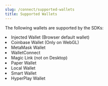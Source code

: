 ```yaml
---
slug: /connect/supported-wallets
title: Supported Wallets
---
```



The following wallets are supported by the SDKs:

<Tabs>
  <TabItem value="react" label="React">
    <div
      className="row"
      style={{ marginBottom: 12, padding: 8, paddingTop: 0 }}
    >
      <div className="col col--4" style={{ padding: 8 }}>
        <QuickstartCard
          name="Smart Wallet"
          link="/react/react.smartwallet"
          image="/assets/wallets/smart-wallet.svg"
          description="Deploy and connect ERC-4337 compatible smart contract wallets."
        />
      </div>
      <div className="col col--4" style={{ padding: 8 }}>
        <QuickstartCard
          name="Local Wallet"
          link="/react/react.localwallet"
          image="/assets/wallets/local-wallet.svg"
          description="Generate wallets for new users"
        />
      </div>
      <div className="col col--4" style={{ padding: 8 }}>
        <QuickstartCard
          name="Safe"
          link="/react/react.safewallet"
          image="/assets/wallets/gnosis.png"
          description="Connect to multi-sig wallets via Safe"
        />
      </div>
      <div className="col col--4" style={{ padding: 8 }}>
        <QuickstartCard
          name="Paper"
          link="/react/react.paperwallet"
          image="/assets/wallets/paper.svg"
          description="Connect with email, phone number or social login"
        />
      </div>
      <div className="col col--4" style={{ padding: 8 }}>
        <QuickstartCard
          name="MetaMask"
          link="/react/react.metamaskwallet"
          image="/assets/wallets/metamask.png"
          description="Connect with MetaMask (default)"
        />
      </div>
      <div className="col col--4" style={{ padding: 8 }}>
        <QuickstartCard
          name="Rainbow"
          link="/react/react.rainbowwallet"
          image="/assets/wallets/rainbow.png"
          description="Connect with Rainbow (default)"
        />
      </div>
      <div className="col col--4" style={{ padding: 8 }}>
        <QuickstartCard
          name="Coinbase"
          link="/react/react.coinbasewallet (default)"
          image="/assets/wallets/coinbase.png"
          description="Connect with Coinbase Wallet"
        />
      </div>
      <div className="col col--4" style={{ padding: 8 }}>
        <QuickstartCard
          name="Trust"
          link="/react/react.trustwallet"
          image="/assets/wallets/trust.png"
          description="Connect with Trust Wallet (default)"
        />
      </div>
      <div className="col col--4" style={{ padding: 8 }}>
        <QuickstartCard
          name="WalletConnect"
          link="/react/react.walletconnectwallet"
          image="/assets/wallets/walletconnect.svg"
          description="Connect with Wallet Connect (default)"
        />
      </div>
      <div className="col col--4" style={{ padding: 8 }}>
        <QuickstartCard
          name="Blockto"
          link="/react/react.blocktowallet"
          image="/assets/wallets/blockto.png"
          description="An ERC-4337 compatible smart wallet."
        />
      </div>
      <div className="col col--4" style={{ padding: 8 }}>
        <QuickstartCard
          name="Frame"
          link="/react/react.framewallet"
          image="/assets/wallets/framemint.png"
          description="Runs as a native desktop application on MacOS, Windows and Linux"
        />
      </div>
      <div className="col col--4" style={{ padding: 8 }}>
        <QuickstartCard
          name="Magic Link"
          link="/react/react.magiclink"
          image="/assets/wallets/magic.png"
          description="Connect with email, phone number or social Login"
        />
      </div>
      <div className="col col--4" style={{ padding: 8 }}>
        <QuickstartCard
          name="Zerion"
          link="/react/react.zerionwallet"
          image="/assets/wallets/zerion.svg"
          description="Connect with Zerion Wallet (default)"
        />
      </div>
      <div className="col col--4" style={{ padding: 8 }}>
        <QuickstartCard
          name="Phantom"
          link="/react/react.phantomwallet"
          image="/assets/wallets/phantom.svg"
          description="Connect with Phantom Wallet (default)"
        />
      </div>
    </div>
  </TabItem>
  <TabItem value="react-native" label="React Native">
    <div
      className="row"
      style={{ marginBottom: 12, padding: 8, paddingTop: 0 }}
    >
      <div className="col col--4" style={{ padding: 8 }}>
        <QuickstartCard
          name="Smart Wallet"
          link="/react-native/wallets#smart-wallet"
          image="/assets/wallets/smart-wallet.svg"
          description="Deploy smart contract wallets for your users"
        />
      </div>
      <div className="col col--4" style={{ padding: 8 }}>
        <QuickstartCard
          name="Local Wallet"
          link="/react-native/wallets#local-wallet"
          image="/assets/wallets/local-wallet.svg"
          description="Generate wallets for new users"
        />
      </div>
      <div className="col col--4" style={{ padding: 8 }}>
        <QuickstartCard
          name="Magic Link"
          link="https://github.com/thirdweb-dev/js/blob/main/packages/react-native/src/evm/wallets/wallets/magic-link.tsx"
          image="/assets/wallets/magic.png"
          description="Connect with email, phone number or social Login"
        />
      </div>
      <div className="col col--4" style={{ padding: 8 }}>
        <QuickstartCard
          name="Paper"
          link="/react-native/wallets#emailphone-number-wallet"
          image="/assets/wallets/paper.svg"
          description="Connect with email"
        />
      </div>
      <div className="col col--4" style={{ padding: 8 }}>
        <QuickstartCard
          name="MetaMask"
          link="/react-native/wallets#metamask-rainbow-and-trust-wallets"
          image="/assets/wallets/metamask.png"
          description="Connect with MetaMask (default)"
        />
      </div>
      <div className="col col--4" style={{ padding: 8 }}>
        <QuickstartCard
          name="Coinbase"
          link="/react-native/wallets#coinbase-wallet"
          image="/assets/wallets/coinbase.png"
          description="Connect with Coinbase Wallet"
        />
      </div>
      <div className="col col--4" style={{ padding: 8 }}>
        <QuickstartCard
          name="Trust"
          link="/react-native/wallets#metamask-rainbow-and-trust-wallets"
          image="/assets/wallets/trust.png"
          description="Connect with Trust Wallet (default)"
        />
      </div>
      <div className="col col--4" style={{ padding: 8 }}>
        <QuickstartCard
          name="WalletConnect"
          link="/react-native/wallets#walletconnect"
          image="/assets/wallets/walletconnect.svg"
          description="Connect with Wallet Connect"
        />
      </div>
      <div className="col col--4" style={{ padding: 8 }}>
        <QuickstartCard
          name="Rainbow"
          link="/react-native/wallets#metamask-rainbow-and-trust-wallets"
          image="/assets/wallets/rainbow.svg"
          description="Connect with Rainbow Connect (default)"
        />
      </div>
    </div>
  </TabItem>
  <TabItem value="unity" label="Unity">
    <li>Injected Wallet (Browser default wallet)</li>
    <li>Coinbase Wallet (Only on WebGL)</li>
    <li>MetaMask Wallet</li>
    <li>WalletConnect</li>
    <li>Magic Link (not on Desktop)</li>
    <li>Paper Wallet</li>
    <li>Local Wallet</li>
    <li>Smart Wallet</li>
    <li>HyperPlay Wallet</li>
  </TabItem>
</Tabs>
